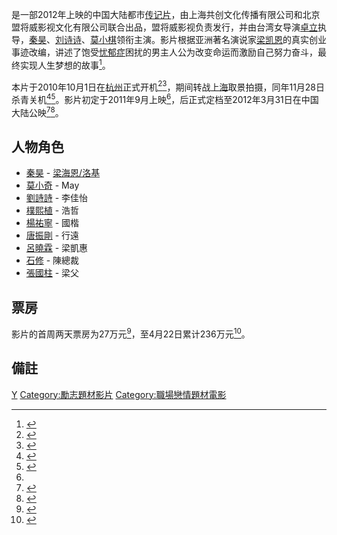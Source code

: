 {{Otheruses|subject=2012年的中国大陆电影|other=同名电视剧|我在回忆里等你}}
{{Infobox Film
| name          = 下一个奇迹
| original_name = ''The Next Magic''
| image         = 下一個奇蹟 (2011年電影).jpg
| caption       = 海报
| director      = [[卓立|卓立]]
| producer      = [[叶如芬|叶如芬]]
| producer_2    = 
| writer        = 洪诚阳、丁梦龙、安景鸿、王国光、卓立
| starring      = {{Unbulleted list|[[秦昊|秦昊]]|[[刘诗诗|刘诗诗]]|[[莫小棋|莫小棋]]|[[杨祐宁|杨祐宁]]|[[唐振刚|唐振刚]]|[[朴熙植|朴熙植]]|[[吕晓霖|吕晓霖]]}}
| music         = [[梁凯恩|梁凯恩]]
| cinematography = [[陈楚强|陈楚强]]
| editing       = [[张嘉辉|张嘉辉]]
| studio        = 上海共创文化、盟将威影视
| runtime       = 90分钟
| country       = {{中國大陸電影產地}}
| language      = [[普通话|普通话]]
| released      = {{Film date|2012|3|31|中国大陆}}
| distributor   = 盟将威影视
| sarft_id      = {{SARFT|故|2011|33}}<ref>{{cite web | title=2011年6月电影局领取公映许可证影片公示 | url=http://www.sarft.gov.cn/articles/2011/08/23/20110823112728930418.html | publisher=广电总局官网 | date=2011-08-23 | deadurl=yes | archiveurl=https://web.archive.org/web/20141114153531/http://www.sarft.gov.cn/articles/2011/08/23/20110823112728930418.html | archivedate=2014-11-14 | accessdate=2015-02-24 }}</ref>
| budget        = [[CNY|CNY]] ¥2500万<ref name=budget>{{cite news | title=励志电影《下一个奇迹》宣布档期 取材真人真事 | url=http://news.xinhuanet.com/ent/2011-05/29/c_121470349.htm | newspaper=新华网 | date=2011-05-29 | accessdate=2015-02-24 | archive-date=2015-02-24 | archive-url=https://web.archive.org/web/20150224144819/http://news.xinhuanet.com/ent/2011-05/29/c_121470349.htm | dead-url=no }}</ref>
| gross         = CNY ¥323万<ref>{{cite web | title=《下一个奇迹》艺恩主页 | url=http://www.cbooo.cn/m/593140 | publisher=艺恩网 | accessdate=2015-02-24 | archive-date=2015-09-23 | archive-url=https://web.archive.org/web/20150923201048/http://www.cbooo.cn/m/593140 | dead-url=no }}</ref>
}}

{{Engname|《下一个奇迹》|''The Next Magic''}}是一部2012年上映的中国大陆都市[[传记片|传记片]]，由上海共创文化传播有限公司和北京盟将威影视文化有限公司联合出品，盟将威影视负责发行，并由台湾女导演[[卓立|卓立]]执导，[[秦昊|秦昊]]、[[刘诗诗|刘诗诗]]、[[莫小棋|莫小棋]]领衔主演。影片根据亚洲著名演说家[[梁凯恩|梁凯恩]]的真实创业事迹改编，讲述了饱受[[忧郁症|忧郁症]]困扰的男主人公为改变命运而激励自己努力奋斗，最终实现人生梦想的故事<ref>{{cite news | title=电影《下一个奇迹》清华大学放映 主创现身 | url=http://ent.sina.com.cn/m/c/2012-04-01/20333596289.shtml | newspaper=新浪娱乐 | date=2012-04-01 | accessdate=2015-02-24 | archive-date=2020-10-03 | archive-url=https://web.archive.org/web/20201003192447/http://ent.sina.com.cn/m/c/2012-04-01/20333596289.shtml | dead-url=no }}</ref>。

本片于2010年10月1日在[[杭州|杭州]]正式开机<ref>{{cite news | title=秦昊《下一个奇迹》杭州开机 拍摄档期撞上金马 | url=http://ent.sina.com.cn/m/c/2010-10-03/07363103600.shtml | newspaper=新浪娱乐 | date=2010-10-03 | accessdate=2013-10-15 | archive-date=2020-10-03 | archive-url=https://web.archive.org/web/20201003135718/http://ent.sina.com.cn/m/c/2010-10-03/07363103600.shtml | dead-url=no }}</ref><ref>{{cite web | title=《下一个奇迹》开机仪式 | url=http://blog.sina.com.cn/s/blog_617803cd0100n0ak.html | date=2010-11-08 | accessdate=2015-02-24 | archive-date=2020-11-03 | archive-url=https://web.archive.org/web/20201103135053/http://blog.sina.com.cn/s/blog_617803cd0100n0ak.html | dead-url=no }}</ref>，期间转战[[上海|上海]]取景拍摄，同年11月28日杀青关机<ref>{{cite news | title=秦昊主演励志影片《下一个奇迹》上海关机(图) | url=http://ent.sina.com.cn/m/2010-12-31/03393194164.shtml | newspaper=新浪娱乐 | date=2010-12-31 | accessdate=2015-02-24 | archive-date=2020-10-03 | archive-url=https://web.archive.org/web/20201003233729/http://ent.sina.com.cn/m/2010-12-31/03393194164.shtml | dead-url=no }}</ref><ref>{{cite web | title=下一个奇迹2011年1月12日新浪微博 | url=http://weibo.com/1918833423/5en0taX8Rrm | date=2011-01-12}}</ref>。影片初定于2011年9月上映<ref name=budget/>，后正式定档至2012年3月31日在中国大陆公映<ref>{{cite news | title=《下一个奇迹》定档3月31日 秦昊刘诗诗加盟 | url=http://ent.qq.com/a/20120316/000747.htm | newspaper=腾讯娱乐 | date=2012-03-16 | accessdate=2015-02-24 | archive-date=2020-11-07 | archive-url=https://web.archive.org/web/20201107084544/https://ent.qq.com/a/20120316/000747.htm | dead-url=no }}</ref><ref>{{cite news | title=《下一个奇迹》全国公映 三大看点揭秘(组图) | url=http://ent.sina.com.cn/m/c/2012-03-31/02303594821.shtml | newspaper=新浪娱乐 | date=2012-03-31 | accessdate=2015-02-24 | archive-date=2020-10-03 | archive-url=https://web.archive.org/web/20201003211923/http://ent.sina.com.cn/m/c/2012-03-31/02303594821.shtml | dead-url=no }}</ref>。

== 人物角色 ==
*[[秦昊|秦昊]] - [[梁海恩/洛基|梁海恩/洛基]]
*[[莫小奇|莫小奇]] - May
*[[劉詩詩|劉詩詩]] - 李佳怡 
*[[樸熙植|樸熙植]] - 浩哲
*[[楊祐寧|楊祐寧]] - 國楷
*[[唐振剛|唐振剛]] - 行遠
*[[呂曉霖|呂曉霖]] - 梁凱惠
*[[石修|石修]] - 陳總裁
*[[張國柱_(演員)|張國柱]] - 梁父

== 票房 ==
影片的首周两天票房为27万元<ref>{{cite web | title=中国电影报2012年4月6日新浪微博 | url=http://weibo.com/2304129841/ydn4yqZVa | date=2012-04-06 | accessdate=2013-12-12 | archive-date=2013-12-12 | archive-url=https://web.archive.org/web/20131212100133/http://www.weibo.com/2304129841/ydn4yqZVa | dead-url=no }}</ref>，至4月22日累计236万元<ref>{{cite web | title=中国电影报2012年4月24日新浪微博 | url=http://weibo.com/2304129841/yg4Lnlo4e | date=2012-04-24 | accessdate=2013-12-12 | archive-date=2013-12-12 | archive-url=https://web.archive.org/web/20131212104911/http://www.weibo.com/2304129841/yg4Lnlo4e | dead-url=no }}</ref>。

== 備註 ==
<references/>

[[Category:2012年中国电影作品|Y]]
[[Category:勵志題材影片|Category:勵志題材影片]]
[[Category:職場戀情題材電影|Category:職場戀情題材電影]]